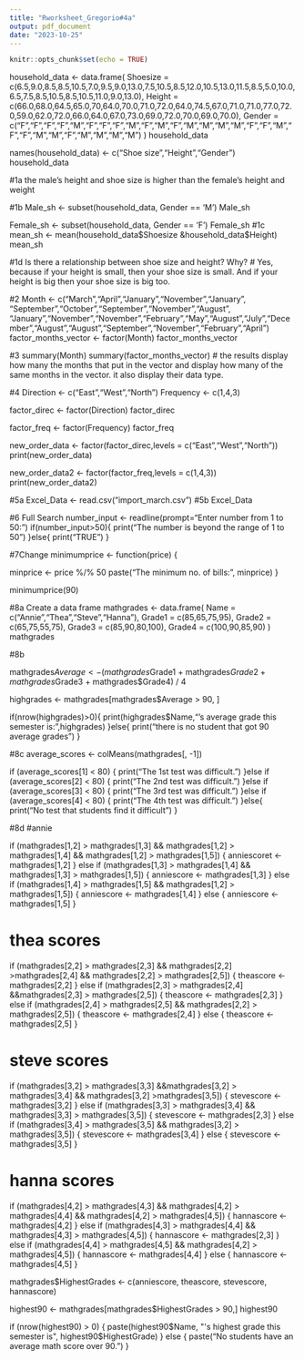 ```yaml
---
title: "Rworksheet_Gregorio#4a"
output: pdf_document
date: "2023-10-25"
---
```


```r
knitr::opts_chunk$set(echo = TRUE)
```


household_data <- data.frame(
      Shoesize = c(6.5,9.0,8.5,8.5,10.5,7.0,9.5,9.0,13.0,7.5,10.5,8.5,12.0,10.5,13.0,11.5,8.5,5.0,10.0,6.5,7.5,8.5,10.5,8.5,10.5,11.0,9.0,13.0),
      Height = c(66.0,68.0,64.5,65.0,70,64.0,70.0,71.0,72.0,64.0,74.5,67.0,71.0,71.0,77.0,72.0,59.0,62.0,72.0,66.0,64.0,67.0,73.0,69.0,72.0,70.0,69.0,70.0),
      Gender = c("F","F","F","F","M","F","F","F","M","F","M","F","M","M","M","M","F","F","M","F","F","M","M","F","M","M","M","M")
)
household_data

names(household_data) <- c("Shoe size","Height","Gender")
household_data

#1a the male's height and shoe size is higher than the female's height and weight

#1b
Male_sh <- subset(household_data, Gender == 'M')
Male_sh

Female_sh <- subset(household_data, Gender == 'F')
Female_sh
#1c
mean_sh <- mean(household_data$Shoesize &household_data$Height)
mean_sh



#1d Is there a relationship between shoe size and height? Why?
# Yes, because if your height is small, then your shoe size is small. And if your height is big then your shoe size is big too.

#2
Month <- c("March","April","January","November","January",
"September","October","September","November","August",
"January","November","November","February","May","August","July","December","August","August","September","November","February","April")
factor_months_vector <- factor(Month)
factor_months_vector

#3
summary(Month)
summary(factor_months_vector)
# the results display how many the months that put in the  vector and display how many of the same months in the vector. it also display their data type.

#4
Direction <- c("East","West","North")
Frequency <- c(1,4,3)

factor_direc <- factor(Direction)
factor_direc

factor_freq <- factor(Frequency)
factor_freq

new_order_data <- factor(factor_direc,levels = c("East","West","North"))
print(new_order_data)

new_order_data2 <- factor(factor_freq,levels = c(1,4,3))
print(new_order_data2)

#5a
Excel_Data <- read.csv("import_march.csv")
#5b
Excel_Data

#6 Full Search
number_input <- readline(prompt="Enter number from 1 to 50:
                         ")
if(number_input>50){
  print("The number is beyond the range of 1 to 50")
}else{
  print("TRUE")
}

#7Change
minimumprice <- function(price) {
  
  minprice <- price %/% 50
  paste("The minimum no. of bills:", minprice)
}

minimumprice(90)


#8a Create a data frame
mathgrades <- data.frame(
    Name = c("Annie","Thea","Steve","Hanna"),
    Grade1 = c(85,65,75,95),
    Grade2 = c(65,75,55,75),
    Grade3 = c(85,90,80,100),
    Grade4 = c(100,90,85,90)
)
mathgrades

#8b 

mathgrades$Average <- (mathgrades$Grade1 + mathgrades$Grade2 + mathgrades$Grade3 + mathgrades$Grade4) / 4

highgrades <-  mathgrades[mathgrades$Average > 90, ]

if(nrow(highgrades)>0){
  print(highgrades$Name,"'s average grade this semester is:",highgrades)
}else{
  print("there is no student that got 90 average grades")
}

#8c
 average_scores <- colMeans(mathgrades[, -1]) 

if (average_scores[1] < 80) {
    print("The 1st test was difficult.\n")
}else if (average_scores[2] < 80) {
    print("The 2nd test was difficult.\n")
}else if (average_scores[3] < 80) {
    print("The 3rd test was difficult.\n")
}else if (average_scores[4] < 80) {
    print("The 4th test was difficult.\n")
}else{
  print("No test that students find it difficult")
}
 
 
#8d
#annie
 
if (mathgrades[1,2] > mathgrades[1,3] && mathgrades[1,2] > mathgrades[1,4] && mathgrades[1,2] > mathgrades[1,5]) {
  anniescoret <- mathgrades[1,2]
} else if (mathgrades[1,3] > mathgrades[1,4] && mathgrades[1,3] > mathgrades[1,5]) {
  anniescore <- mathgrades[1,3]
} else if (mathgrades[1,4] > mathgrades[1,5] && mathgrades[1,2] > mathgrades[1,5]) {
  anniescore <- mathgrades[1,4]
} else {
  anniescore <- mathgrades[1,5]
}


# thea scores
if (mathgrades[2,2] > mathgrades[2,3] && mathgrades[2,2] >mathgrades[2,4] && mathgrades[2,2] > mathgrades[2,5]) {
  theascore <- mathgrades[2,2]
} else if (mathgrades[2,3] > mathgrades[2,4] &&mathgrades[2,3] > mathgrades[2,5]) {
  theascore <- mathgrades[2,3]
} else if (mathgrades[2,4] > mathgrades[2,5] && mathgrades[2,2] > mathgrades[2,5]) {
  theascore <- mathgrades[2,4]
} else {
  theascore <-mathgrades[2,5]
}

# steve scores
if (mathgrades[3,2] > mathgrades[3,3] &&mathgrades[3,2] > mathgrades[3,4] && mathgrades[3,2] >mathgrades[3,5]) {
  stevescore <- mathgrades[3,2]
} else if (mathgrades[3,3] > mathgrades[3,4] && mathgrades[3,3] > mathgrades[3,5]) {
 stevescore <- mathgrades[2,3]
} else if (mathgrades[3,4] > mathgrades[3,5] && mathgrades[3,2] > mathgrades[3,5]) {
  stevescore <- mathgrades[3,4]
} else {
  stevescore <- mathgrades[3,5]
}

# hanna scores
if (mathgrades[4,2] > mathgrades[4,3] && mathgrades[4,2] > mathgrades[4,4] && mathgrades[4,2] > mathgrades[4,5]) {
  hannascore <- mathgrades[4,2]
} else if (mathgrades[4,3] > mathgrades[4,4] && mathgrades[4,3] > mathgrades[4,5]) {
  hannascore <- mathgrades[2,3]
} else if (mathgrades[4,4] > mathgrades[4,5] && mathgrades[4,2] > mathgrades[4,5]) {
  hannascore <- mathgrades[4,4]
} else {
  hannascore <- mathgrades[4,5]
}

mathgrades$HighestGrades <- c(anniescore, theascore, stevescore, hannascore)


highest90 <- mathgrades[mathgrades$HighestGrades > 90,]
highest90

if (nrow(highest90) > 0) {
  paste(highest90$Name, "'s highest grade this semester is", highest90$HighestGrade)
} else {
  paste("No students have an average math score over 90.")
}
